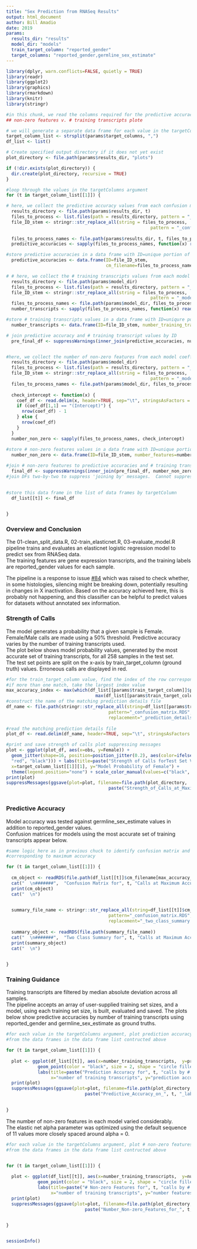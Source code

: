 ```yaml
---
title: "Sex Prediction from RNASeq Results"
output: html_document
author: Bill Amadio
date: 2019
params:
  results_dir: "results"
  model_dir: "models"
  train_target_column: "reported_gender"
  target_columns: "reported_gender,germline_sex_estimate"
---
```



```r

library(dplyr, warn.conflicts=FALSE, quietly = TRUE)
library(readr)
library(ggplot2)
library(graphics)
library(rmarkdown)
library(knitr)
library(stringr)

```


```r
#in this chunk, we read the columns required for the predictive accuracy v. # training transcripts and
## non-zero features v. # training transcripts plote

# we will generate a separate data frame for each value in the targetColumns argument
target_column_list <- strsplit(params$target_columns, ",")
df_list <- list()

# Create specified output directory if it does not yet exist
plot_directory <- file.path(params$results_dir, "plots")

if (!dir.exists(plot_directory)) {
  dir.create(plot_directory, recursive = TRUE)
}

#loop through the values in the targetColumns argument
for (t in target_column_list[[1]]) {

# here, we collect the predictive accuracy values from each confusion matrix file in the results directory  
  results_directory <- file.path(params$results_dir, t)
  files_to_process <- list.files(path = results_directory, pattern = "_confusion_matrix.RDS")
  file_ID_stem <- stringr::str_replace_all(string = files_to_process, 
                                                       pattern = "_confusion_matrix.RDS",  replacement = "")
  
  files_to_process_names <- file.path(params$results_dir, t, files_to_process)
  predictive_accuracies <- sapply(files_to_process_names, function(x) readRDS(x)$overall["Accuracy"])

#store predictive accuracies in a data frame with ID=unique portion of the confusion matrix file name  
  predictive_accuracies <- data.frame(ID=file_ID_stem, 
                                      cm_filename=files_to_process_names, predictive_accuracy=predictive_accuracies)

# # here, we collect the # training transcripts values from each model object in the models directory  
  results_directory <- file.path(params$model_dir)
  files_to_process <- list.files(path = results_directory, pattern = "_model_object.RDS")
  file_ID_stem <- stringr::str_replace_all(string = files_to_process, 
                                                       pattern = "_model_object.RDS",  replacement = "")  
  files_to_process_names <- file.path(params$model_dir, files_to_process)
  number_transcripts <- sapply(files_to_process_names, function(x) readRDS(x)$glmnet.fit$beta@Dim[1])

#store # training transcripts values in a data frame with ID=uniqure portion of the model object file name 
  number_transcripts <- data.frame(ID=file_ID_stem, number_training_transcripts=number_transcripts)

# join predictive accuracy and # training transcript values by ID  
  pre_final_df <- suppressWarnings(inner_join(predictive_accuracies, number_transcripts, by="ID"))


#here, we collect the number of non-zero features from each model coefficients file in the models directory  
  results_directory <- file.path(params$model_dir)
  files_to_process <- list.files(path = results_directory, pattern = "_model_coefs.tsv")
  file_ID_stem <- stringr::str_replace_all(string = files_to_process, 
                                                       pattern = "_model_coefs.tsv",  replacement = "")  
  files_to_process_names <- file.path(params$model_dir, files_to_process)
  
  check_intercept <- function(x) {
    coef_df <- read.delim(x, header=TRUE, sep="\t", stringsAsFactors = FALSE)
    if (coef_df[1,1] == "(Intercept)") {
      nrow(coef_df) - 1
    } else {
      nrow(coef_df)
    }
  }
  number_non_zero <- sapply(files_to_process_names, check_intercept)
  
#store # non-zero features values in a data frame with ID=unique portion of the model coeffs file name  
  number_non_zero <- data.frame(ID=file_ID_stem, number_features=number_non_zero)

#join # non-zero features to predictive accuracies and # training transcript values by ID  
  final_df <- suppressWarnings(inner_join(pre_final_df, number_non_zero, by="ID"))
#join DFs two-by-two to suppress 'joining by' messages.  Cannot suppress them with Reduce
  

#store this data frame in the list of data frames by targetColumn
  df_list[[t]] <- final_df

  
}


```

### **Overview and Conclusion**

The 01-clean_split_data.R, 02-train_elasticnet.R, 03-evaluate_model.R pipeline trains and evaluates an elasticnet logistic regression model to predict sex from RNASeq data.  
The training features are gene expression transcripts, and the training labels are reported_gender values for each sample.

The pipeline is a response to issue [#84](https://github.com/AlexsLemonade/OpenPBTA-analysis/issues/84) which was raised to check whether, in some histologies, silencing might be breaking down, potentially resulting in changes in X inactivation. 
Based on the accuracy achieved here, this is probably not happening, and this classifier can be helpful to predict values for datasets without annotated sex information.



### **Strength of Calls**

The model generates a probability that a given sample is Female. 
Female/Male calls are made using a 50% threshold. Predictive accuracy varies by the number of training transcripts used.  
The plot below shows model probability values, generated by the most accurate set of training transcripts, for all 258 samples in the test set.  
The test set points are split on the x-axis by train_target_column (ground truth) values.
Erroneous calls are displayed in red.  


```r

#for the train_target_column value, find the index of the row corresponding to the maximum predictive accuracy
#if more than one match, take the largest index value
max_accuracy_index <- max(which(df_list[[params$train_target_column]]$predictive_accuracy==
                                  max(df_list[[params$train_target_column]]$predictive_accuracy)))
#construct the name of the matching prediction details file  
df_name <- file.path(stringr::str_replace_all(string=df_list[[params$train_target_column]]$cm_filename[max_accuracy_index],
                                       pattern="_confusion_matrix.RDS", 
                                       replacement="_prediction_details.tsv"))
  
#read the matching prediction details file  
plot_df <- read.delim(df_name, header=TRUE, sep="\t", stringsAsFactors = FALSE)

#print and save strength of calls plot suppressing messages
plot <- ggplot(plot_df, aes(x=obs, y=Female)) + 
  geom_jitter(shape=16, position=position_jitter(0.2), aes(color=ifelse((obs=="Male" & Female>0.5) | (obs=="Female" & Female<0.5),
  "red", "black"))) + labs(title=paste("Strength of Calls forTest Set Values of", params$train_target_column), 
  x=target_column_list[[1]][1], y="Model Probability of Female") +
  theme(legend.position="none") + scale_color_manual(values=c("black", "red"))
print(plot)
suppressMessages(ggsave(plot=plot, filename=file.path(plot_directory,
                                       paste("Strength_of_Calls_at_Maximum_Accuracy", ".png", sep=""))))



```


### **Predictive Accuracy**

Model accuracy was tested against germline_sex_estimate values in addition to reported_gender values.  
Confusion matrices for models using the most accurate set of training transcripts appear below.


```r

#same logic here as in previous chuck to identify confusion matrix and two class summary objects
#corresponding to maximum accuracy

for (t in target_column_list[[1]]) {
  
  cm_object <- readRDS(file.path(df_list[[t]]$cm_filename[max_accuracy_index]))
  cat("  \n#######",  "Confusion Matrix for", t, "Calls at Maximum Accuracy #######  \n")
  print(cm_object)
  cat("  \n")

  
  summary_file_name <- stringr::str_replace_all(string=df_list[[t]]$cm_filename[max_accuracy_index],
                                       pattern="_confusion_matrix.RDS", 
                                       replacement="_two_class_summary.RDS")
    
  summary_object <- readRDS(file.path(summary_file_name))
  cat("  \n#######",  "Two Class Summary for", t, "Calls at Maximum Accuracy #######  \n")
  print(summary_object)
  cat("  \n")

  
}

```


### **Training Guidance**

Training transcripts are filtered by median absolute deviation across all samples.  
The pipeline accepts an array of user-supplied training set sizes, and a model, using each training set size, is built, evaluated and saved. 
The plots below show predictive accuracies by number of training transcripts using reported_gender and germline_sex_estimate as ground truths.


```r

#for each value in the targetColumns argument, plot prediction accuracy v. # training transcripts
#from the data frames in the data frame list contructed above

for (t in target_column_list[[1]]) {
  
  plot <- ggplot(df_list[[t]], aes(x=number_training_transcripts,  y=predictive_accuracy)) +
            geom_point(color = "black", size = 2, shape = "circle filled", fill="black") +
            labs(title=paste("Prediction Accuracy for", t, "calls by # Training Transcripts"), 
                 x="number of training transcripts", y="prediction accuracy")
  print(plot)
  suppressMessages(ggsave(plot=plot, filename=file.path(plot_directory,
                              paste("Predictive_Accuracy_on_", t, "_labels_v._Number_Training_Transcripts", ".png", sep=""))))

    
}


```





The number of non-zero features in each model varied considerably.  
The elastic net alpha parameter was optimized using the default sequence of 11 values more closely spaced around alpha = 0.  


```r

#for each value in the targetColumns argument, plot # non-zero features v. # training transcripts
#from the data frames in the data frame list contructed above


for (t in target_column_list[[1]]) {
  
  plot <- ggplot(df_list[[t]], aes(x=number_training_transcripts,  y=number_features)) +
            geom_point(color = "black", size = 2, shape = "circle filled", fill="black") +
            labs(title=paste("# Non-zero Features for", t, "calls by # Training Transcripts"), 
                 x="number of training transcripts", y="number features")
  print(plot)
  suppressMessages(ggsave(plot=plot, filename=file.path(plot_directory,
                              paste("Number_Non-zero_Features_for_", t, "_labels_v._Number_Training_Transcripts", ".png", sep=""))))

    
}



```


```r
sessionInfo()

```


